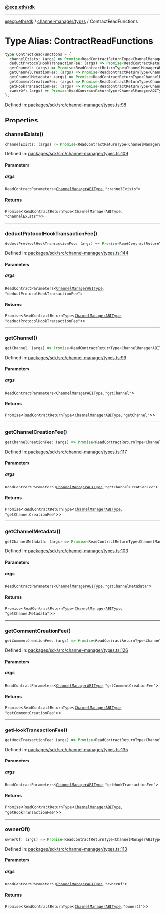 [**@ecp.eth/sdk**](../../../index.mdx)

***

[@ecp.eth/sdk](/sdk-reference/index.mdx) / [channel-manager/types](/sdk-reference/channel-manager/types/index.mdx) / ContractReadFunctions

# Type Alias: ContractReadFunctions

```ts
type ContractReadFunctions = {
  channelExists: (args) => Promise<ReadContractReturnType<ChannelManagerABIType, "channelExists">>;
  deductProtocolHookTransactionFee: (args) => Promise<ReadContractReturnType<ChannelManagerABIType, "deductProtocolHookTransactionFee">>;
  getChannel: (args) => Promise<ReadContractReturnType<ChannelManagerABIType, "getChannel">>;
  getChannelCreationFee: (args) => Promise<ReadContractReturnType<ChannelManagerABIType, "getChannelCreationFee">>;
  getChannelMetadata: (args) => Promise<ReadContractReturnType<ChannelManagerABIType, "getChannelMetadata">>;
  getCommentCreationFee: (args) => Promise<ReadContractReturnType<ChannelManagerABIType, "getCommentCreationFee">>;
  getHookTransactionFee: (args) => Promise<ReadContractReturnType<ChannelManagerABIType, "getHookTransactionFee">>;
  ownerOf: (args) => Promise<ReadContractReturnType<ChannelManagerABIType, "ownerOf">>;
};
```

Defined in: [packages/sdk/src/channel-manager/types.ts:98](https://github.com/ecp-eth/comments-monorepo/blob/main/packages/sdk/src/channel-manager/types.ts#L98)

## Properties

### channelExists()

```ts
channelExists: (args) => Promise<ReadContractReturnType<ChannelManagerABIType, "channelExists">>;
```

Defined in: [packages/sdk/src/channel-manager/types.ts:109](https://github.com/ecp-eth/comments-monorepo/blob/main/packages/sdk/src/channel-manager/types.ts#L109)

#### Parameters

##### args

`ReadContractParameters`\<[`ChannelManagerABIType`](/sdk-reference/channel-manager/types/type-aliases/ChannelManagerABIType.mdx), `"channelExists"`\>

#### Returns

`Promise`\<`ReadContractReturnType`\<[`ChannelManagerABIType`](/sdk-reference/channel-manager/types/type-aliases/ChannelManagerABIType.mdx), `"channelExists"`\>\>

***

### deductProtocolHookTransactionFee()

```ts
deductProtocolHookTransactionFee: (args) => Promise<ReadContractReturnType<ChannelManagerABIType, "deductProtocolHookTransactionFee">>;
```

Defined in: [packages/sdk/src/channel-manager/types.ts:144](https://github.com/ecp-eth/comments-monorepo/blob/main/packages/sdk/src/channel-manager/types.ts#L144)

#### Parameters

##### args

`ReadContractParameters`\<[`ChannelManagerABIType`](/sdk-reference/channel-manager/types/type-aliases/ChannelManagerABIType.mdx), `"deductProtocolHookTransactionFee"`\>

#### Returns

`Promise`\<`ReadContractReturnType`\<[`ChannelManagerABIType`](/sdk-reference/channel-manager/types/type-aliases/ChannelManagerABIType.mdx), `"deductProtocolHookTransactionFee"`\>\>

***

### getChannel()

```ts
getChannel: (args) => Promise<ReadContractReturnType<ChannelManagerABIType, "getChannel">>;
```

Defined in: [packages/sdk/src/channel-manager/types.ts:99](https://github.com/ecp-eth/comments-monorepo/blob/main/packages/sdk/src/channel-manager/types.ts#L99)

#### Parameters

##### args

`ReadContractParameters`\<[`ChannelManagerABIType`](/sdk-reference/channel-manager/types/type-aliases/ChannelManagerABIType.mdx), `"getChannel"`\>

#### Returns

`Promise`\<`ReadContractReturnType`\<[`ChannelManagerABIType`](/sdk-reference/channel-manager/types/type-aliases/ChannelManagerABIType.mdx), `"getChannel"`\>\>

***

### getChannelCreationFee()

```ts
getChannelCreationFee: (args) => Promise<ReadContractReturnType<ChannelManagerABIType, "getChannelCreationFee">>;
```

Defined in: [packages/sdk/src/channel-manager/types.ts:117](https://github.com/ecp-eth/comments-monorepo/blob/main/packages/sdk/src/channel-manager/types.ts#L117)

#### Parameters

##### args

`ReadContractParameters`\<[`ChannelManagerABIType`](/sdk-reference/channel-manager/types/type-aliases/ChannelManagerABIType.mdx), `"getChannelCreationFee"`\>

#### Returns

`Promise`\<`ReadContractReturnType`\<[`ChannelManagerABIType`](/sdk-reference/channel-manager/types/type-aliases/ChannelManagerABIType.mdx), `"getChannelCreationFee"`\>\>

***

### getChannelMetadata()

```ts
getChannelMetadata: (args) => Promise<ReadContractReturnType<ChannelManagerABIType, "getChannelMetadata">>;
```

Defined in: [packages/sdk/src/channel-manager/types.ts:103](https://github.com/ecp-eth/comments-monorepo/blob/main/packages/sdk/src/channel-manager/types.ts#L103)

#### Parameters

##### args

`ReadContractParameters`\<[`ChannelManagerABIType`](/sdk-reference/channel-manager/types/type-aliases/ChannelManagerABIType.mdx), `"getChannelMetadata"`\>

#### Returns

`Promise`\<`ReadContractReturnType`\<[`ChannelManagerABIType`](/sdk-reference/channel-manager/types/type-aliases/ChannelManagerABIType.mdx), `"getChannelMetadata"`\>\>

***

### getCommentCreationFee()

```ts
getCommentCreationFee: (args) => Promise<ReadContractReturnType<ChannelManagerABIType, "getCommentCreationFee">>;
```

Defined in: [packages/sdk/src/channel-manager/types.ts:126](https://github.com/ecp-eth/comments-monorepo/blob/main/packages/sdk/src/channel-manager/types.ts#L126)

#### Parameters

##### args

`ReadContractParameters`\<[`ChannelManagerABIType`](/sdk-reference/channel-manager/types/type-aliases/ChannelManagerABIType.mdx), `"getCommentCreationFee"`\>

#### Returns

`Promise`\<`ReadContractReturnType`\<[`ChannelManagerABIType`](/sdk-reference/channel-manager/types/type-aliases/ChannelManagerABIType.mdx), `"getCommentCreationFee"`\>\>

***

### getHookTransactionFee()

```ts
getHookTransactionFee: (args) => Promise<ReadContractReturnType<ChannelManagerABIType, "getHookTransactionFee">>;
```

Defined in: [packages/sdk/src/channel-manager/types.ts:135](https://github.com/ecp-eth/comments-monorepo/blob/main/packages/sdk/src/channel-manager/types.ts#L135)

#### Parameters

##### args

`ReadContractParameters`\<[`ChannelManagerABIType`](/sdk-reference/channel-manager/types/type-aliases/ChannelManagerABIType.mdx), `"getHookTransactionFee"`\>

#### Returns

`Promise`\<`ReadContractReturnType`\<[`ChannelManagerABIType`](/sdk-reference/channel-manager/types/type-aliases/ChannelManagerABIType.mdx), `"getHookTransactionFee"`\>\>

***

### ownerOf()

```ts
ownerOf: (args) => Promise<ReadContractReturnType<ChannelManagerABIType, "ownerOf">>;
```

Defined in: [packages/sdk/src/channel-manager/types.ts:113](https://github.com/ecp-eth/comments-monorepo/blob/main/packages/sdk/src/channel-manager/types.ts#L113)

#### Parameters

##### args

`ReadContractParameters`\<[`ChannelManagerABIType`](/sdk-reference/channel-manager/types/type-aliases/ChannelManagerABIType.mdx), `"ownerOf"`\>

#### Returns

`Promise`\<`ReadContractReturnType`\<[`ChannelManagerABIType`](/sdk-reference/channel-manager/types/type-aliases/ChannelManagerABIType.mdx), `"ownerOf"`\>\>
